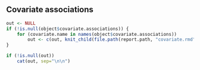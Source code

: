 ## Covariate associations

```r
out <- NULL
if (!is.null(object$covariate.associations)) {
    for (covariate.name in names(object$covariate.associations))
        out <- c(out, knit_child(file.path(report.path, "covariate.rmd")))
}
```

```r
if (!is.null(out))
    cat(out, sep="\n\n")
```
